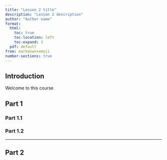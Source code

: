 ```yaml
---
title: "Lesson 2 title"
description: "Lesson 2 description"
author: "Author name"
format:
  html:
    toc: true
    toc-location: left
    toc-expand: 3
  pdf: default
from: markdown+emoji
number-sections: true
---
```


## Introduction {.unnumbered}

Welcome to this course


## Part 1

### Part 1.1

### Part 1.2

---

## Part 2

